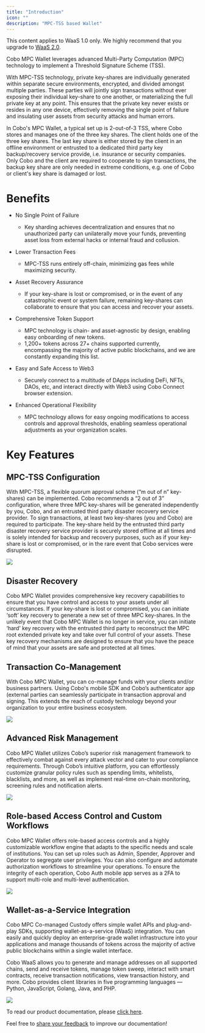 ```yaml
---
title: "Introduction"
icon: ""
description: "MPC-TSS based Wallet"
---
```

<Note>This content applies to WaaS 1.0 only. We highly recommend that you upgrade to [WaaS 2.0](https://www.cobo.com/developers/v2/guides/overview/introduction).</Note>

Cobo MPC Wallet leverages advanced Multi-Party Computation (MPC) technology to implement a Threshold Signature Scheme (TSS).

With MPC-TSS technology, private key-shares are individually generated within
separate secure environments, encrypted, and divided amongst multiple parties.
These parties will jointly sign transactions without ever exposing their
individual key-share to one another, or materializing the full private key at
any point. This ensures that the private key never exists or resides in any one
device, effectively removing the single point of failure and insulating user
assets from security attacks and human errors.

In Cobo's MPC Wallet, a typical set up is 2-out-of-3 TSS, where
Cobo stores and manages one of the three key shares. The client holds one of
the three key shares. The last key share is either stored by the client in an
offline environment or entrusted to a dedicated third party key backup/recovery
service provide, i.e. insurance or security companies. Only Cobo and the client
are required to cooperate to sign transactions, the backup key share are only
needed in extreme conditions, e.g. one of Cobo or client's key share is
damaged or lost.

# Benefits

- No Single Point of Failure

  - Key sharding achieves decentralization and ensures that no unauthorized party can unilaterally move your funds, preventing asset loss from external hacks or internal fraud and collusion.

- Lower Transaction Fees

  - MPC-TSS runs entirely off-chain, minimizing gas fees while maximizing security.

- Asset Recovery Assurance

  - If your key-share is lost or compromised, or in the event of any catastrophic event or system failure, remaining key-shares can collaborate to ensure that you can access and recover your assets.

- Comprehensive Token Support

  - MPC technology is chain- and asset-agnostic by design, enabling easy onboarding of new tokens.
  - 1,200+ tokens across 27+ chains supported currently, encompassing the majority of active public blockchains, and we are constantly expanding this list.

- Easy and Safe Access to Web3

  - Securely connect to a multitude of DApps including DeFi, NFTs, DAOs, etc, and interact directly with Web3 using Cobo Connect browser extension.

- Enhanced Operational Flexibility

  - MPC technology allows for easy ongoing modifications to access controls and approval thresholds, enabling seamless operational adjustments as your organization scales.

# Key Features

## MPC-TSS Configuration

With MPC-TSS, a flexible quorum approval scheme (“m out of n” key-shares) can be implemented. Cobo recommends a “2 out of 3” configuration, where three MPC key-shares will be generated independently by you, Cobo, and an entrusted third party disaster recovery service provider. To sign transactions, at least two key-shares (you and Cobo) are required to participate. The key-share held by the entrusted third party disaster recovery service provider is securely stored offline at all times and is solely intended for backup and recovery purposes, such as if your key-share is lost or compromised, or in the rare event that Cobo services were disrupted.

<img src="/v1/images/2-MPC-TSS-Configuration.png" />

## Disaster Recovery

Cobo MPC Wallet provides comprehensive key recovery capabilities to ensure that you have control and access to your assets under all circumstances. If your key-share is lost or compromised, you can initiate ‘soft’ key recovery to generate a new set of three MPC key-shares. In the unlikely event that Cobo MPC Wallet is no longer in service, you can initiate ‘hard’ key recovery with the entrusted third party to reconstruct the MPC root extended private key and take over full control of your assets. These key recovery mechanisms are designed to ensure that you have the peace of mind that your assets are safe and protected at all times.

## Transaction Co-Management

With Cobo MPC Wallet, you can co-manage funds with your clients and/or business partners. Using Cobo's mobile SDK and Cobo’s authenticator app (external parties can seamlessly participate in transaction approval and signing. This extends the reach of custody technology beyond your organization to your entire business ecosystem.

<img src="/v1/images/4-Transaction-CO-Management.png" />

## Advanced Risk Management

Cobo MPC Wallet utilizes Cobo’s superior risk management framework to effectively combat against every attack vector and cater to your compliance requirements. Through Cobo’s intuitive platform, you can effortlessly customize granular policy rules such as spending limits, whitelists, blacklists, and more, as well as implement real-time on-chain monitoring, screening rules and notification alerts.

<img src="/v1/images/5-Policy.png" />

## Role-based Access Control and Custom Workflows

Cobo MPC Wallet offers role-based access controls and a highly customizable workflow engine that adapts to the specific needs and scale of institutions. You can set up roles such as Admin, Spender, Approver and Operator to segregate user privileges. You can also configure and automate authorization workflows to streamline your operations. To ensure the integrity of each operation, Cobo Auth mobile app serves as a 2FA to support multi-role and multi-level authentication.

<img src="/v1/images/6-Role-based-Access-Control.png" />

## Wallet-as-a-Service Integration

Cobo MPC Co-managed Custody offers simple wallet APIs and plug-and-play SDKs, supporting wallet-as-a-service (WaaS) integration. You can easily and quickly deploy an enterprise-grade wallet infrastructure into your applications and manage thousands of tokens across the majority of active public blockchains within a single wallet interface.

Cobo WaaS allows you to generate and manage addresses on all supported chains, send and receive tokens, manage token sweep, interact with smart contracts, receive transaction notifications, view transaction history, and more. Cobo provides client libraries in five programming languages — Python, JavaScript, Golang, Java, and PHP.

<img src="/v1/images/7-WaaS-API.png" />

To read our product documentation, please [click here](https://docs.cobo.com/cobo-mpc-waas/).

<Tip>Feel free to [share your feedback](https://forms.zohopublic.com/cobo/form/DocumentFeedbackForm/formperma/QvLOhxJv1_JMsJ-1dleZ8Itb_7rzN-LtgvsDdxosoVI) to improve our documentation!</Tip>